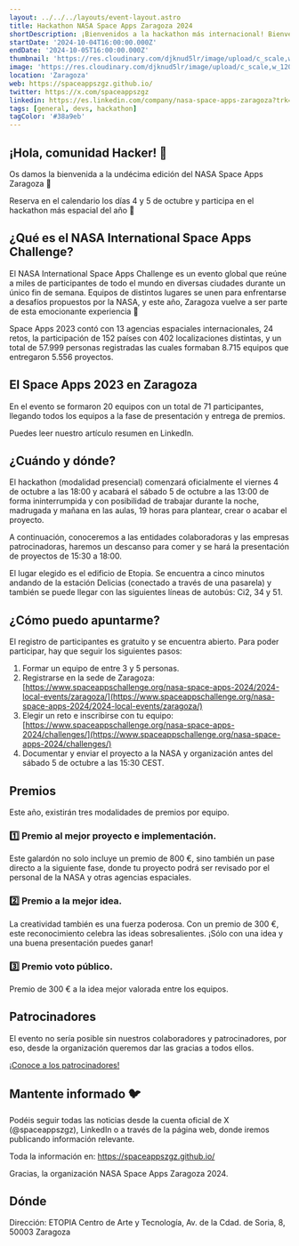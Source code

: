 ```yaml
---
layout: ../../../layouts/event-layout.astro
title: Hackathon NASA Space Apps Zaragoza 2024
shortDescription: ¡Bienvenidos a la hackathon más internacional! Bienvenidos al NASA International Space Apps Challenge Zaragoza 2024, un evento local donde la innovación y la colaboración se unen para abordar los desafíos del futuro 🚀
startDate: '2024-10-04T16:00:00.000Z'
endDate: '2024-10-05T16:00:00.000Z'
thumbnail: 'https://res.cloudinary.com/djknud5lr/image/upload/c_scale,w_1200/v1726777336/hackaton-nasa-zaragoza_skubrf.webp'
image: 'https://res.cloudinary.com/djknud5lr/image/upload/c_scale,w_1200/v1726777336/hackaton-nasa-zaragoza_skubrf.webp'
location: 'Zaragoza'
web: https://spaceappszgz.github.io/
twitter: https://x.com/spaceappszgz
linkedin: https://es.linkedin.com/company/nasa-space-apps-zaragoza?trk=public_post_follow-view-profile
tags: [general, devs, hackathon]
tagColor: '#38a9eb'
---
```



## ¡Hola, comunidad Hacker! 👋

Os damos la bienvenida a la undécima edición del NASA Space Apps Zaragoza 🚀

Reserva en el calendario los días 4 y 5 de octubre y participa en el hackathon más espacial del año 📅

## ¿Qué es el NASA International Space Apps Challenge?

El NASA International Space Apps Challenge es un evento global que reúne a miles de participantes de todo el mundo en diversas ciudades durante un único fin de semana. Equipos de distintos lugares se unen para enfrentarse a desafíos propuestos por la NASA, y este año, Zaragoza vuelve a ser parte de esta emocionante experiencia 🚀

Space Apps 2023 contó con 13 agencias espaciales internacionales, 24 retos, la participación de 152 países con 402 localizaciones distintas, y un total de 57.999 personas registradas las cuales formaban 8.715 equipos que entregaron 5.556 proyectos.

## El Space Apps 2023 en Zaragoza

En el evento se formaron 20 equipos con un total de 71 participantes, llegando todos los equipos a la fase de presentación y entrega de premios.

Puedes leer nuestro artículo resumen en LinkedIn.

## ¿Cuándo y dónde?

El hackathon (modalidad presencial) comenzará oficialmente el viernes 4 de octubre a las 18:00 y acabará el sábado 5 de octubre a las 13:00 de forma ininterrumpida y con posibilidad de trabajar durante la noche, madrugada y mañana en las aulas, 19 horas para plantear, crear o acabar el proyecto.

A continuación, conoceremos a las entidades colaboradoras y las empresas patrocinadoras, haremos un descanso para comer y se hará la presentación de proyectos de 15:30 a 18:00.

El lugar elegido es el edificio de Etopia. Se encuentra a cinco minutos andando de la estación Delicias (conectado a través de una pasarela) y también se puede llegar con las siguientes líneas de autobús: Ci2, 34 y 51.

## ¿Cómo puedo apuntarme?

El registro de participantes es gratuito y se encuentra abierto. Para poder participar, hay que seguir los siguientes pasos:

1. Formar un equipo de entre 3 y 5 personas.
2. Registrarse en la sede de Zaragoza: [https://www.spaceappschallenge.org/nasa-space-apps-2024/2024-local-events/zaragoza/](https://www.spaceappschallenge.org/nasa-space-apps-2024/2024-local-events/zaragoza/)
3. Elegir un reto e inscribirse con tu equipo: [https://www.spaceappschallenge.org/nasa-space-apps-2024/challenges/](https://www.spaceappschallenge.org/nasa-space-apps-2024/challenges/)
4. Documentar y enviar el proyecto a la NASA y organización antes del sábado 5 de octubre a las 15:30 CEST.

## Premios

Este año, existirán tres modalidades de premios por equipo.

### 1️⃣ Premio al mejor proyecto e implementación.

Este galardón no solo incluye un premio de 800 €, sino también un pase directo a la siguiente fase, donde tu proyecto podrá ser revisado por el personal de la NASA y otras agencias espaciales.

### 2️⃣ Premio a la mejor idea.

La creatividad también es una fuerza poderosa. Con un premio de 300 €, este reconocimiento celebra las ideas sobresalientes. ¡Sólo con una idea y una buena presentación puedes ganar!

### 3️⃣ Premio voto público.

Premio de 300 € a la idea mejor valorada entre los equipos.

## Patrocinadores

El evento no sería posible sin nuestros colaboradores y patrocinadores, por eso, desde la organización queremos dar las gracias a todos ellos.

[¡Conoce a los patrocinadores!](https://spaceappszgz.github.io/)

## Mantente informado 🐦

Podéis seguir todas las noticias desde la cuenta oficial de X (@spaceappszgz), LinkedIn o a través de la página web, donde iremos publicando información relevante.

Toda la información en: https://spaceappszgz.github.io/

Gracias, la organización NASA Space Apps Zaragoza 2024.

## Dónde

Dirección: ETOPIA Centro de Arte y Tecnología, Av. de la Cdad. de Soria, 8, 50003 Zaragoza

<GoogleMap
  src="https://www.google.com/maps/embed?pb=!1m18!1m12!1m3!1d11923.323410967896!2d-0.9175121664984415!3d41.65939647347074!2m3!1f0!2f0!3f0!3m2!1i1024!2i768!4f13.1!3m3!1m2!1s0xd596b4aded0f4d1%3A0x12f8c30f1a51a61f!2sETOPIA%20Centro%20de%20Arte%20y%20Tecnolog%C3%ADa!5e0!3m2!1ses!2ses!4v1726776840201!5m2!1ses!2ses"
  ariaLabel="ETOPIA Centro de Arte y Tecnología, Av. de la Cdad. de Soria, 8, 50003 Zaragoza"
/>
